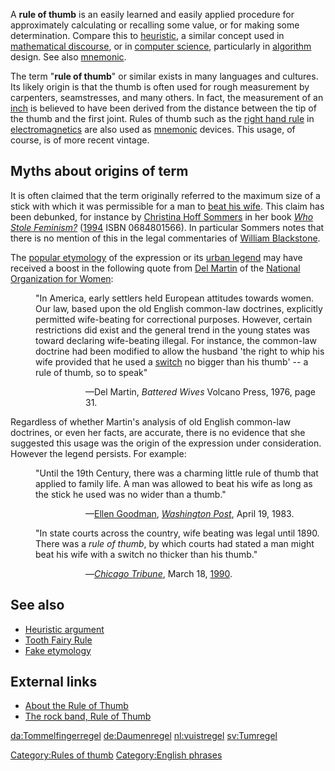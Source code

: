 {{Move to Wiktionary}}

A '''rule of thumb''' is an easily learned and easily applied procedure for approximately calculating or recalling some value, or for making some determination. Compare this to [[heuristic]], a similar concept used in [[mathematics|mathematical discourse]],  or in [[computer science]], particularly in [[algorithm]] design. See also [[mnemonic]].

The term "'''rule of thumb'''" or similar exists in many languages and cultures. Its likely origin is that the thumb is often used for rough measurement by carpenters, seamstresses, and many others.  In fact, the measurement of an [[inch]] is believed to have been derived from the distance between the tip of the thumb and the first joint. Rules of thumb such as the [[right hand rule]] in [[electromagnetics]] are also used as [[mnemonic]] devices. This usage, of course, is of more recent vintage. 
== Myths about origins of term ==

It is often claimed that the term originally referred to the maximum size of a stick with which it was permissible for a man to [[Domestic violence|beat his wife]]. This claim has been debunked, for instance by [[Christina Hoff Sommers]] in her book ''[[Who Stole Feminism?]]'' ([[1994]] ISBN 0684801566).  In particular Sommers notes that there is no mention of this in the legal commentaries of [[ William Blackstone]]. 

The [[fake etymology|popular etymology]] of the expression or its [[urban legend]] may have received a boost in the following quote from [[Del Martin]] of the [[National Organization for Women]]:
 
:"In America, early settlers held European attitudes towards women.  Our law, based upon the old English common-law doctrines, explicitly permitted wife-beating for correctional purposes.  However, certain restrictions did exist and the general trend in the young states was toward declaring wife-beating illegal.  For instance, the common-law doctrine had been modified to allow the husband 'the right to whip his wife provided that he used a [[switch (rod)|switch]] no bigger than his thumb' -- a rule of thumb, so to speak"
:::&mdash;Del Martin, ''Battered Wives'' Volcano Press, 1976, page 31.
 
Regardless of whether Martin's analysis of old English common-law doctrines, or even her facts, are accurate, there is no evidence that she suggested this usage was the origin of the expression under consideration. However the legend persists. For example:

:"Until the 19th Century, there was a charming little rule of thumb that applied to family life. A man was allowed to beat his wife as long as the stick he used was no wider than a thumb."
:::&mdash;[[Ellen Goodman]], ''[[Washington Post]]'', April 19, 1983.
 
:"In state courts across the country, wife beating was legal until 1890. There was a ''rule of thumb'', by which courts had stated a man might beat his wife with a switch no thicker than his thumb."
:::&mdash;''[[Chicago Tribune]]'', March 18, [[1990]].

== See also ==

*[[Heuristic argument]]
*[[Tooth Fairy Rule]]
*[[Fake etymology]]

== External links ==
*[http://www.canlaw.com/rights/thumbrul.htm About the Rule of Thumb]
*[http://www.ruleofthumb.org The rock band, Rule of Thumb]
[[Category:Rules of thumb]]
[[Category:English phrases]]

[[da:Tommelfingerregel]]
[[de:Daumenregel]]
[[nl:vuistregel]]
[[sv:Tumregel]]